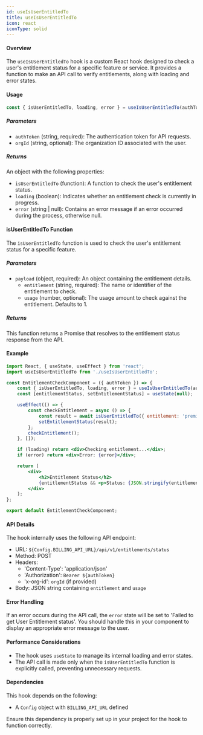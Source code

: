 ```yaml
---
id: useIsUserEntitledTo
title: useIsUserEntitledTo
icon: react
iconType: solid
---
```



#### Overview

The `useIsUserEntitledTo` hook is a custom React hook designed to check a user's entitlement status for a specific feature or service. It provides a function to make an API call to verify entitlements, along with loading and error states.

#### Usage

```jsx
const { isUserEntitledTo, loading, error } = useIsUserEntitledTo(authToken, orgId);
```

##### Parameters

- `authToken` (string, required): The authentication token for API requests.
- `orgId` (string, optional): The organization ID associated with the user.

##### Returns

An object with the following properties:

- `isUserEntitledTo` (function): A function to check the user's entitlement status.
- `loading` (boolean): Indicates whether an entitlement check is currently in progress.
- `error` (string | null): Contains an error message if an error occurred during the process, otherwise null.

#### isUserEntitledTo Function

The `isUserEntitledTo` function is used to check the user's entitlement status for a specific feature.

##### Parameters

- `payload` (object, required): An object containing the entitlement details.
  - `entitlement` (string, required): The name or identifier of the entitlement to check.
  - `usage` (number, optional): The usage amount to check against the entitlement. Defaults to 1.

##### Returns

This function returns a Promise that resolves to the entitlement status response from the API.

#### Example

```jsx
import React, { useState, useEffect } from 'react';
import useIsUserEntitledTo from './useIsUserEntitledTo';

const EntitlementCheckComponent = ({ authToken }) => {
    const { isUserEntitledTo, loading, error } = useIsUserEntitledTo(authToken, orgId);
    const [entitlementStatus, setEntitlementStatus] = useState(null);

    useEffect(() => {
        const checkEntitlement = async () => {
            const result = await isUserEntitledTo({ entitlement: 'premium_feature', usage: 1 });
            setEntitlementStatus(result);
        };
        checkEntitlement();
    }, []);

    if (loading) return <div>Checking entitlement...</div>;
    if (error) return <div>Error: {error}</div>;

    return (
        <div>
            <h2>Entitlement Status</h2>
            {entitlementStatus && <p>Status: {JSON.stringify(entitlementStatus)}</p>}
        </div>
    );
};

export default EntitlementCheckComponent;
```

#### API Details

The hook internally uses the following API endpoint:

- URL: `${Config.BILLING_API_URL}/api/v1/entitlements/status`
- Method: POST
- Headers:
  - 'Content-Type': 'application/json'
  - 'Authorization': `Bearer ${authToken}`
  - 'x-org-id': `orgId` (if provided)
- Body: JSON string containing `entitlement` and `usage`

#### Error Handling

If an error occurs during the API call, the `error` state will be set to 'Failed to get User Entitlement status'. You should handle this in your component to display an appropriate error message to the user.

#### Performance Considerations

- The hook uses `useState` to manage its internal loading and error states.
- The API call is made only when the `isUserEntitledTo` function is explicitly called, preventing unnecessary requests.

#### Dependencies

This hook depends on the following:

- A `Config` object with `BILLING_API_URL` defined

Ensure this dependency is properly set up in your project for the hook to function correctly.